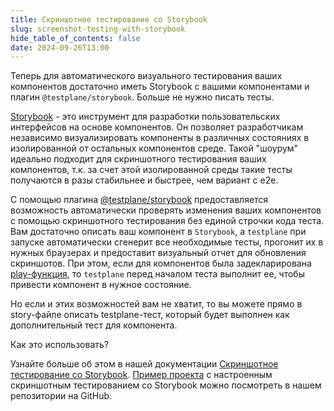 ```yaml
---
title: Скриншотное тестирование со Storybook
slug: screenshot-testing-with-storybook
hide_table_of_contents: false
date: 2024-09-26T13:00
---
```


Теперь для автоматического визуального тестирования ваших компонентов достаточно иметь Storybook с вашими компонентами и плагин `@testplane/storybook`. Больше не нужно писать тесты.

<!-- truncate -->

[Storybook][storybook] - это инструмент для разработки пользовательских интерфейсов на основе компонентов. Он позволяет разработчикам независимо визуализировать компоненты в различных состояниях в изолированной от остальных компонентов среде.
Такой "шоурум" идеально подходит для скриншотного тестирования ваших компонентов, т.к. за счет этой изолированной среды такие тесты получаются в разы стабильнее и быстрее, чем вариант с e2e.

С помощью плагина [@testplane/storybook][testplane-storybook] предоставляется возможность автоматически проверять изменения ваших компонентов с помощью скриншотного тестирования без единой строчки кода теста.
Вам достаточно описать ваш компонент в `Storybook`, а `testplane` при запуске автоматически сгенерит все необходимые тесты, прогонит их в нужных браузерах и предоставит визуальный отчет для обновления скриншотов.
При этом, если для компонентов была задекларирована [play-функция][play-function], то `testplane` перед началом теста выполнит ее, чтобы привести компонент в нужное состояние.

Но если и этих возможностей вам не хватит, то вы можете прямо в story-файле описать testplane-тест, который будет выполнен как дополнительный тест для компонента.

Как это использовать?

Узнайте больше об этом в нашей документации <a href="/ru/docs/v8/visual-testing/with-storybook">Скриншотное тестирование со Storybook</a>.
[Пример проекта][example] с настроенным скриншотным тестированием со Storybook можно посмотреть в нашем репозитории на GitHub.

[storybook]: https://storybook.js.org
[testplane-storybook]: https://github.com/gemini-testing/testplane-storybook
[play-function]: https://storybook.js.org/docs/writing-stories/play-function
[example]: https://github.com/gemini-testing/testplane/tree/master/examples/storybook-autoscreenshots

